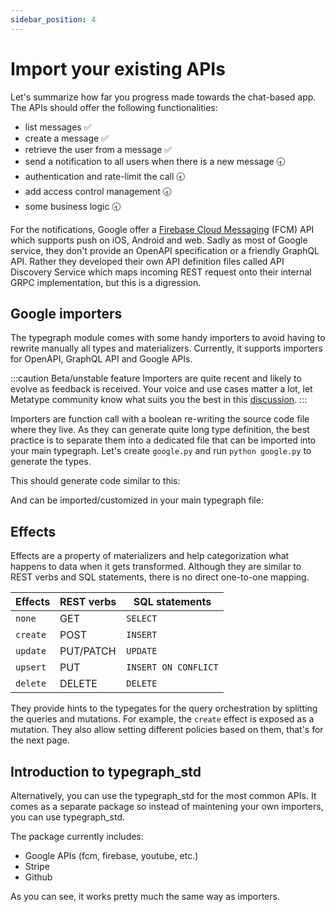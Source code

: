 ```yaml
---
sidebar_position: 4
---
```



# Import your existing APIs

Let's summarize how far you progress made towards the chat-based app. The APIs should offer the following functionalities:

- list messages ✅
- create a message ✅
- retrieve the user from a message ✅
- send a notification to all users when there is a new message 🕣
- authentication and rate-limit the call 🕣
- add access control management 🕣
- some business logic 🕣

For the notifications, Google offer a [Firebase Cloud Messaging](https://firebase.google.com/docs/reference/fcm/rest) (FCM) API which supports push on iOS, Android and web. Sadly as most of Google service, they don't provide an OpenAPI specification or a friendly GraphQL API. Rather they developed their own API definition files called API Discovery Service which maps incoming REST request onto their internal GRPC implementation, but this is a digression.

## Google importers

The typegraph module comes with some handy importers to avoid having to rewrite manually all types and materializers. Currently, it supports importers for OpenAPI, GraphQL API and Google APIs.

:::caution Beta/unstable feature
Importers are quite recent and likely to evolve as feedback is received. Your voice and use cases matter a lot, let Metatype community know what suits you the best in this [discussion](https://github.com/metatypedev/metatype/discussions/104).
:::

Importers are function call with a boolean re-writing the source code file where they live. As they can generate quite long type definition, the best practice is to separate them into a dedicated file that can be imported into your main typegraph. Let's create `google.py` and run `python google.py` to generate the types.

<!--
<CodeBlock language="python">{require("./importer.py").content}</CodeBlock>
-->

This should generate code similar to this:

<!--
<CodeBlock language="python">{require("./google.py").content}</CodeBlock>
-->

And can be imported/customized in your main typegraph file:

<!--
<TGExample
  typegraph="fcm"
  python={require("./fcm.py")}
  query={require("./fcm.graphql")}
/>
-->

## Effects

Effects are a property of materializers and help categorization what happens to data when it gets transformed. Although they are similar to REST verbs and SQL statements, there is no direct one-to-one mapping.

| Effects  | REST verbs | SQL statements       |
| -------- | ---------- | -------------------- |
| `none`   | GET        | `SELECT`             |
| `create` | POST       | `INSERT`             |
| `update` | PUT/PATCH  | `UPDATE`             |
| `upsert` | PUT        | `INSERT ON CONFLICT` |
| `delete` | DELETE     | `DELETE`             |

They provide hints to the typegates for the query orchestration by splitting the queries and mutations. For example, the `create` effect is exposed as a mutation. They also allow setting different policies based on them, that's for the next page.

## Introduction to typegraph_std

Alternatively, you can use the typegraph_std for the most common APIs.
It comes as a separate package so instead of maintening your own importers, you can use typegraph_std.

The package currently includes:
- Google APIs (fcm, firebase, youtube, etc.)
- Stripe
- Github

<!--
<CodeBlock language="python">{require("./typegraph_std.py").content}</CodeBlock>
-->

As you can see, it works pretty much the same way as importers.
